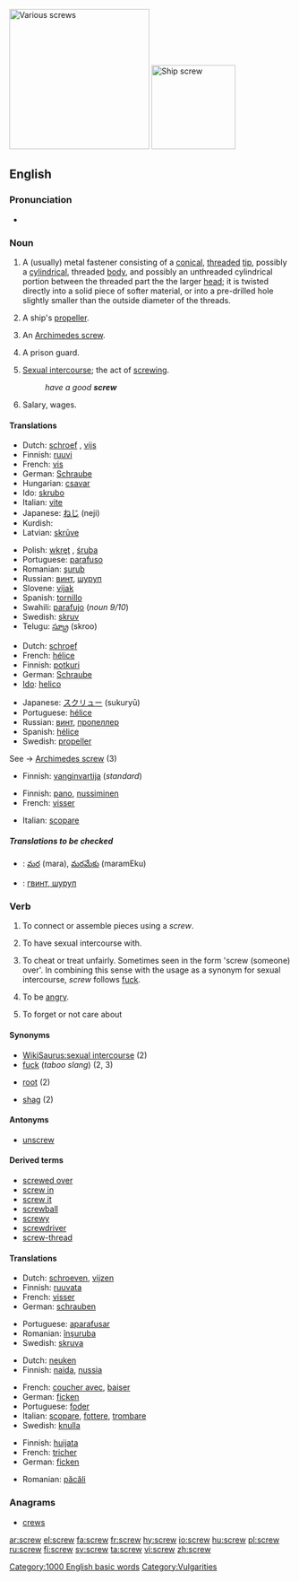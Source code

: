 [[Image:Screws.jpg|thumb|right|250px|'''Various screws''']]
[[Image:Screw-Konpira.jpg|thumb|right|150px|'''Ship screw''']]

==English==

===Pronunciation===
*{{audio|en-us-screw.ogg|Audio (US)}}

===Noun===
{{en-noun}}

# A (usually) metal fastener consisting of a [[conical]], [[threaded]] [[tip]], possibly a [[cylindrical]], threaded [[body]], and possibly an unthreaded cylindrical portion between the threaded part the the larger [[head]]; it is twisted directly into a solid piece of softer material, or into a pre-drilled hole slightly smaller than the outside diameter of the threads.
# {{nautical}} A ship's [[propeller]].
# An [[Archimedes screw]].
# {{slang}} A prison guard.
# {{context|vulgar|countable}} [[sexual intercourse|Sexual intercourse]]; the act of [[screwing]].
#:''have a good '''screw'''''
# {{slang}} Salary, wages.

====Translations====
{{trans-top|Fastener}}
*Dutch: [[schroef]] {{f}}, [[vijs]]
*Finnish: [[ruuvi]]
*French: [[vis]] {{f}}
*German: [[Schraube]] {{f}}
*Hungarian: [[csavar]]
*Ido: [[skrubo]]
*Italian: [[vite]] {{f}}
*Japanese: [[ねじ]] (neji)
*Kurdish: {{KUchar|[[برغی]]}}
*Latvian: [[skrūve]] {{f}}
{{trans-mid}}
*Polish: [[wkręt]] {{m}}, [[śruba]] {{f}}
*Portuguese: [[parafuso]] {{m}}
*Romanian: [[şurub]] {{n}}
*Russian: [[винт]], [[шуруп]]
*Slovene: [[vijak]] {{m}}
*Spanish: [[tornillo]] {{m}}
*Swahili: [[parafujo]] (''noun 9/10'')
*Swedish: [[skruv]] {{c}}
*Telugu: [[స్క్రూ]] (skroo)
{{trans-bottom}}

{{trans-top|A ship’s propeller}}
*Dutch: [[schroef]] {{f}}
*French: [[hélice]]
*Finnish: [[potkuri]]
*German: [[Schraube]] {{f}}
*[[Ido]]: [[helico]]
{{trans-mid}}
*Japanese: [[スクリュー]] (sukuryū)
*Portuguese: [[hélice]] {{f}}
*Russian: [[винт]], [[пропеллер]]
*Spanish: [[hélice]] {{f}}
*Swedish: [[propeller]] {{c}}
{{trans-bottom}}

;See -> [[Archimedes screw]] (3)
<!-- Add possible translations at "Archimedes screw" -->

{{trans-top|A prison guard}}
*Finnish: [[vanginvartija]] (''standard'')
{{trans-mid}}
{{trans-bottom}}

{{trans-top|The act of screwing}}
*Finnish: [[pano#Finnish|pano]], [[nussiminen]]
*French: [[visser]]
{{trans-mid}}
*Italian: [[scopare]]
{{trans-bottom}}

=====Translations to be checked=====
{{checktrans}}

*{{ttbc|Telugu}}: [[మర]] (mara), [[మరమేకు]] (maramEku)
*{{ttbc|Ukrainian}}: [[гвинт, шуруп]]

===Verb===
{{en-verb}}

# {{transitive}} To connect or assemble pieces using a ''screw''.
# {{transitive}} {{vulgar}} {{slang}} To have sexual intercourse with.
# {{transitive}} {{slang}} To cheat or treat unfairly. Sometimes seen in the form 'screw (someone) over'. In combining this sense with the usage as a synonym for sexual intercourse, ''screw'' follows [[fuck]].
# {{intransitive}} {{slang}} To be [[angry]].
# {{transitive}} {{slang}} To forget or not care about

====Synonyms====
*[[WikiSaurus:sexual intercourse]] (2)
*[[fuck]] (''taboo slang'') (2, 3)
*{{italbrac|Australian}} [[root]] (2)
*{{italbrac|British}} [[shag]] (2)

====Antonyms====
*[[unscrew]]

====Derived terms====
*[[screwed over]]
*[[screw in]]
*[[screw it]]
*[[screwball]]
*[[screwy]]
*[[screwdriver]]
*[[screw-thread]]

====Translations====
{{trans-top|To connect or assemble pieces using a screw}}
*Dutch: [[schroeven]], [[vijzen]]
*Finnish: [[ruuvata]]
*French: [[visser]]
*German: [[schrauben]]
{{trans-mid}}
*Portuguese: [[aparafusar]]
*Romanian: [[înşuruba]]
*Swedish: [[skruva]]
{{trans-bottom}}

{{trans-top|To have sexual intercourse with}}
*Dutch: [[neuken]]
*Finnish: [[naida]], [[nussia]]
{{trans-mid}}
*French: [[coucher avec]], [[baiser]]
*German: [[ficken]]
*Portuguese: [[foder]]
*Italian: [[scopare]], [[fottere]], [[trombare]]
*Swedish: [[knulla]]
{{trans-bottom}}

{{trans-top|To cheat or treat unfairly}}
*Finnish: [[huijata]]
*French: [[tricher]]
*German: [[ficken]]
{{trans-mid}}
*Romanian: [[păcăli]]
{{trans-bottom}}

===Anagrams===
*[[crews]]

[[Category:1000 English basic words]]
[[Category:Vulgarities]]

[[ar:screw]]
[[el:screw]]
[[fa:screw]]
[[fr:screw]]
[[hy:screw]]
[[io:screw]]
[[hu:screw]]
[[pl:screw]]
[[ru:screw]]
[[fi:screw]]
[[sv:screw]]
[[ta:screw]]
[[vi:screw]]
[[zh:screw]]